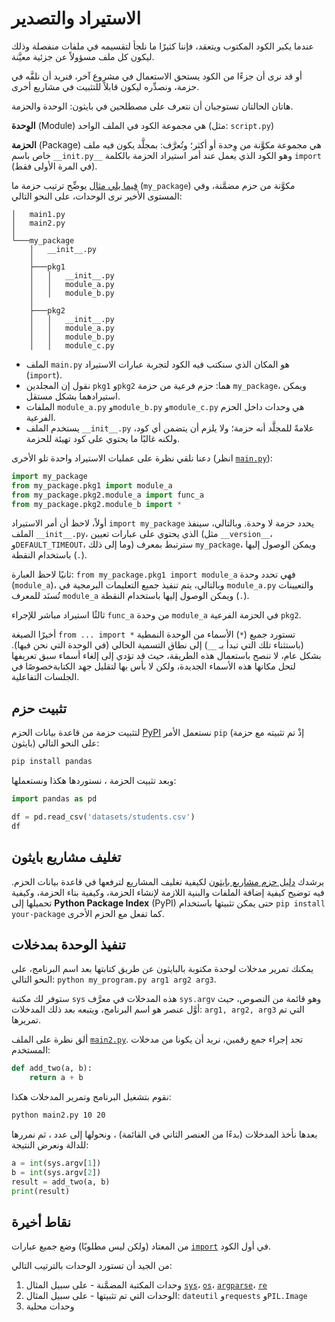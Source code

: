 # الاستيراد والتصدير

عندما يكبر الكود المكتوب ويتعقد، فإننا كثيرًا ما نلجأ لتقسيمه في ملفات منفصلة وذلك ليكون كل ملف مسؤولاً عن جزئية معيَّنة.

أو قد نرى أن جزءًا من الكود يستحق الاستعمال في مشروع آخر، فنريد أن نلفَّه في حزمة، ونصدِّره ليكون قابلاً للتثبيت في مشاريع أخرى.

هاتان الحالتان تستوجبان أن نتعرف على مصطلحين في بايثون: الوحدة والحزمة.

**الوِحدة** (Module) هي مجموعة الكود في الملف الواحد (مثل: `script.py`)

**الحزمة** (Package) هي مجموعة مكوَّنة من وِحدة أو أكثر؛ وتُعرَّف: بمجلَّد يكون فيه ملف خاص باسم `__init.py__` وهو الكود الذي يعمل عند أمر استيراد الحزمة بالكلمة `import` (في المرة الأولى فقط).

[فيما يلي مثال](./examples/packages/) يوضِّح ترتيب حزمة ما (`my_package`) مكوَّنة من حزم مضمَّنة، وفي المستوى الأخير نرى الوحدات، على النحو التالي:

```
│   main1.py
│   main2.py
│
└───my_package
    │   __init__.py
    │
    ├───pkg1
    │   │   __init__.py
    │   │   module_a.py
    │   │   module_b.py
    │
    ├───pkg2
    │   │   __init__.py
    │   │   module_a.py
    │   │   module_b.py
    │   │   module_c.py
```

- الملف `main.py` هو المكان الذي سنكتب فيه الكود لتجربة عبارات الاستيراد (`import`).
- نقول إن المجلدين `pkg1` و`pkg2` هما: حزم فرعية من حزمة `my_package`، ويمكن استيرادهما بشكل مستقل.
- الملفات `module_a.py` و`module_b.py` و`module_c.py` هي وحدات داخل الحزم الفرعية.
- يستخدم الملف `__init__.py` علامةً للمجلَّد أنه حزمة؛ ولا يلزم أن يتضمن أي كود، ولكنه غالبًا ما يحتوي على كود تهيئة للحزمة.

دعنا نلقي نظرة على عمليات الاستيراد واحدة تلو الأخرى (انظر  [`main.py`](./examples/packages/main1.py)):


```python
import my_package
from my_package.pkg1 import module_a
from my_package.pkg2.module_a import func_a
from my_package.pkg2.module_b import *
```

أولاً، لاحظ أن أمر الاستيراد `import my_package` يحدد حزمة لا وحدة. وبالتالي، سينفذ الملف `__init__.py`، الذي يحتوي على عبارات تعيين (مثل `__version__`، و`DEFAULT_TIMEOUT`، وما إلى ذلك) سترتبط بمعرف `my_package`، ويمكن الوصول إليها باستخدام النقطة (`.`).

ثانيًا لاحظ العبارة: `from my_package.pkg1 import module_a` فهي تحدد وحدة (`module_a`)، وبالتالي، يتم تنفيذ جميع التعليمات البرمجية في `module_a.py` والتعيينات تُسنَد للمعرف `module_a` ويمكن الوصول إليها باستخدام النقطة (`.`).

ثالثًا استيراد مباشر للإجراء `func_a` من وحدة `module_a` في الحزمة الفرعية `pkg2`.

أخيرًا الصيغة `from ... import *` تستورد جميع (`*`) الأسماء من الوحدة النمطية (باستثناء تلك التي تبدأ بـ `__`) إلى نطاق التسمية الحالي (في الوحدة التي نحن فيها). بشكل عام، لا ننصح باستعمال هذه الطريقة، حيث قد تؤدي إلى إلغاء أسماء سبق تعريفها لتحل مكانها هذه الأسماء الجديدة، ولكن لا بأس بها لتقليل جهد الكتابةخصوصًا في الجلسات التفاعلية.

## تثبيت حزم

لتثبيت حزمة من قاعدة بيانات الحزم [PyPI](https://pypi.org/) نستعمل الأمر `pip` (إذْ تم تثبيته مع حزمة بايثون) على النحو التالي:


```bash
pip install pandas
```

وبعد تثبيت الحزمة ، نستوردها هكذا ونستعملها:


```python
import pandas as pd

df = pd.read_csv('datasets/students.csv')
df
```

## تغليف مشاريع بايثون

يرشدك [دليل حزم مشاريع بايثون](https://packaging.python.org/en/latest/tutorials/packaging-projects/) لكيفية تغليف المشاريع لترفعها في قاعدة بيانات الحزم. فيه توضيح كيفية إضافة الملفات والبنية اللازمة لإنشاء الحزمة، وكيفية بناء الحزمة، وكيفية تحميلها إلى **Python Package Index** (PyPI) حتى يمكن تثبيتها باستخدام `pip install your-package` كما تفعل مع الحزم الأخرى.


## تنفيذ الوحدة بمدخلات
يمكنك تمرير مدخلات لوحدة مكتوبة بالبايثون عن طريق كتابتها بعد اسم البرنامج، على النحو التالي: `python my_program.py arg1 arg2 arg3`.

ستوفر لك مكتبة `sys` هذه المدخلات في معرَّف `sys.argv` وهو قائمة من النصوص، حيث أوَّل عنصر هو اسم البرنامج، ويتبعه بعد ذلك المدخلات: `arg1, arg2, arg3` التي تم تمريرها.

ألق نظرة على الملف [`main2.py`](./examples/packages/main2.py). تجد إجراء جمع رقمين، نريد أن يكونا من مدخلات المستخدم:


```python
def add_two(a, b):
    return a + b
```

نقوم بتشغيل البرنامج وتمرير المدخلات هكذا:



```bash
python main2.py 10 20
```

بعدها نأخذ المدخلات (بدءًا من العنصر الثاني في القائمة) ، ونحولها إلى عدد ، ثم نمررها للدالة ونعرض النتيجة:



```python
a = int(sys.argv[1])
b = int(sys.argv[2])
result = add_two(a, b)
print(result)
```

## نقاط أخيرة

من المعتاد (ولكن ليس مطلوبًا) وضع جميع عبارات [`import`](https://docs.python.org/3/reference/simple_stmts.html#import) في أول الكود.

من الجيد أن تستورد الوحدات بالترتيب التالي:

1. وحدات المكتبة المضمَّنة - على سبيل المثال [`sys`](https://docs.python.org/3/library/sys.html#module-sys)، [`os`](https://docs.python.org/3/library/os.html#module-os)، [`argparse`](https://docs.python.org/3/library/argparse.html#module-argparse)، [`re`](https://docs.python.org/3/library/re.html#module-re)
2. الوحدات التي تم تثبيتها - على سبيل المثال: `dateutil` و`requests` و`PIL.Image`
3. وحدات محلية

